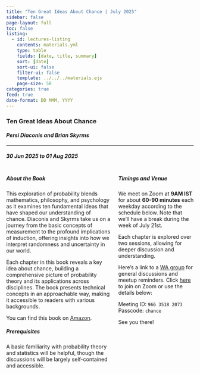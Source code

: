 ```yaml
---
title: "Ten Great Ideas About Chance | July 2025"
sidebar: false
page-layout: full
toc: false
listing:
  - id: lectures-listing
    contents: materials.yml
    type: table
    fields: [date, title, summary]
    sort: [date]
    sort-ui: false
    filter-ui: false
    template: ../../../materials.ejs
    page-size: 50
categories: true
feed: true
date-format: DD MMM, YYYY
---
```


### Ten Great Ideas About Chance

#### _Persi Diaconis and Brian Skyrms_

---

##### 30 Jun 2025 to 01 Aug 2025

:::: {.columns}

::: {.column width="58%"}
:::{.callout-note icon="false"}
##### About the Book

This exploration of probability blends mathematics, philosophy, and psychology as it examines ten fundamental ideas that have shaped our understanding of chance. Diaconis and Skyrms take us on a journey from the basic concepts of measurement to the profound implications of induction, offering insights into how we interpret randomness and uncertainty in our world.

Each chapter in this book reveals a key idea about chance, building a comprehensive picture of probability theory and its applications across disciplines. The book presents technical concepts in an approachable way, making it accessible to readers with various backgrounds.

You can find this book on [Amazon](https://www.amazon.com/Ten-Great-Ideas-About-Chance/dp/0691174160).
:::

:::{.callout-tip icon="false"}
##### Prerequisites

A basic familiarity with probability theory and statistics will be helpful, though the discussions will be largely self-contained and accessible.
:::

:::

::: {.column width="42%"}
:::{.callout-caution icon="false"}
##### Timings and Venue

We meet on Zoom at **9AM IST** for about **60-90 minutes** each weekday according to the schedule below. Note that we'll have a break during the week of July 21st. 

Each chapter is explored over two sessions, allowing for deeper discussion and understanding.

Here's a link to a [WA group](https://chat.whatsapp.com/InlhVJOdcDq0T5YZfX33GZ) for general discussions and meetup reminders. Click [here](https://iitgn-ac-in.zoom.us/j/96635182073?pwd=LbIPaDTyfse7YwQLjEQTyq3gQDvoqv.1) to join on Zoom or use the details below:

Meeting ID: `966 3518 2073`<br>
Passcode: `chance`

See you there!
:::
:::

::::

:::{#lectures-listing}
:::
